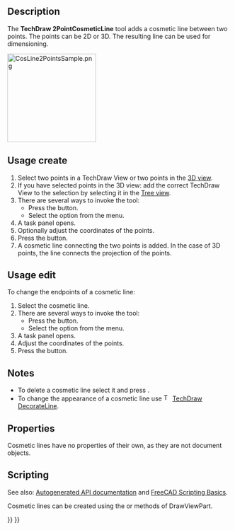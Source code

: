 <languages/>
<translate>

<!--T:1-->
{{Docnav
|[[TechDraw_2PointCenterLine|2PointCenterLine]]
|[[TechDraw_CosmeticCircle|CosmeticCircle]]
|[[TechDraw_Workbench|TechDraw]]
|IconL=TechDraw_2PointCenterLine.svg
|IconR=TechDraw_CosmeticCircle.svg
|IconC=Workbench_TechDraw.svg
}}

<!--T:2-->
{{GuiCommand
|Name=TechDraw 2PointCosmeticLine
|MenuLocation=TechDraw → Add Lines → Add Cosmetic Line Through 2 points
|Workbenches=[[TechDraw_Workbench|TechDraw]]
|Version=0.19
|SeeAlso=[[TechDraw_FaceCenterLine|TechDraw FaceCenterLine]], [[TechDraw_2LineCenterLine|TechDraw 2LineCenterLine]], [[TechDraw_2PointCenterLine|TechDraw 2PointCenterLine]]
}}

==Description== <!--T:3-->

<!--T:4-->
The '''TechDraw 2PointCosmeticLine''' tool adds a cosmetic line between two points. The points can be 2D or 3D. The resulting line can be used for dimensioning.

</translate>
[[Image:CosLine2PointsSample.png|200px]]
<translate>

<!--T:5-->
{{Caption|Cosmetic line between two points}}

==Usage create== <!--T:6-->

<!--T:7-->
# Select two points in a TechDraw View or two points in the [[3D_view|3D view]].
# If you have selected points in the 3D view: add the correct TechDraw View to the selection by selecting it in the [[Tree_view|Tree view]].
# There are several ways to invoke the tool:
#* Press the {{Button|[[Image:TechDraw_2PointCosmeticLine.svg|16px]] [[TechDraw_2PointCosmeticLine|Add Cosmetic Line Through 2 points]]}} button.
#* Select the {{MenuCommand|TechDraw → Add Lines → [[Image:TechDraw_2PointCosmeticLine.svg|16px]] Add Cosmetic Line Through 2 points}} option from the menu.
# A task panel opens.
# Optionally adjust the coordinates of the points.
# Press the {{Button|OK}} button.
# A cosmetic line connecting the two points is added. In the case of 3D points, the line connects the projection of the points.

==Usage edit== <!--T:8-->

<!--T:9-->
To change the endpoints of a cosmetic line:

<!--T:10-->
# Select the cosmetic line.
# There are several ways to invoke the tool:
#* Press the {{Button|[[Image:TechDraw_2PointCosmeticLine.svg|16px]] [[TechDraw_2PointCosmeticLine|Add Cosmetic Line Through 2 points]]}} button.
#* Select the {{MenuCommand|TechDraw → Add Lines → [[Image:TechDraw_2PointCosmeticLine.svg|16px]] Add Cosmetic Line Through 2 points}} option from the menu.
# A task panel opens.
# Adjust the coordinates of the points.
# Press the {{Button|OK}} button.

==Notes== <!--T:24-->

<!--T:25-->
* To delete a cosmetic line select it and press {{KEY|Delete}}. {{Version|1.0}}
* To change the appearance of a cosmetic line use [[Image:TechDraw_DecorateLine.svg|16px]] [[TechDraw_DecorateLine|TechDraw DecorateLine]].

==Properties== <!--T:11-->

<!--T:12-->
Cosmetic lines have no properties of their own, as they are not document objects.

==Scripting== <!--T:13-->

<!--T:14-->
See also: [https://freecad.github.io/SourceDoc/ Autogenerated API documentation] and [[FreeCAD_Scripting_Basics|FreeCAD Scripting Basics]].

<!--T:15-->
Cosmetic lines can be created using the {{Incode|makeCosmeticLine(v1, v2)}} or {{Incode|makeCosmeticLine3d(v1, v2)}} methods of DrawViewPart.


<!--T:18-->
{{Docnav
|[[TechDraw_2PointCenterLine|2PointCenterLine]]
|[[TechDraw_CosmeticCircle|CosmeticCircle]]
|[[TechDraw_Workbench|TechDraw]]
|IconL=TechDraw_2PointCenterLine.svg
|IconR=TechDraw_CosmeticCircle.svg
|IconC=Workbench_TechDraw.svg
}}

</translate>
{{TechDraw Tools navi{{#translation:}}}}
{{Userdocnavi{{#translation:}}}}